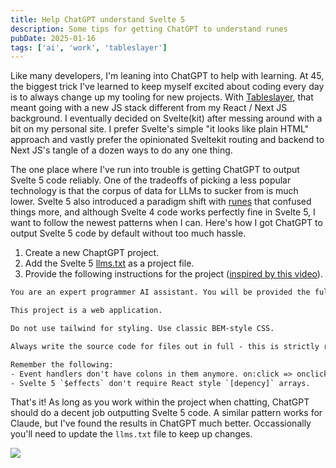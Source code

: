```yaml
---
title: Help ChatGPT understand Svelte 5
description: Some tips for getting ChatGPT to understand runes
pubDate: 2025-01-16
tags: ['ai', 'work', 'tableslayer']
---
```



Like many developers, I'm leaning into ChatGPT to help with learning. At 45, the biggest trick I've learned to keep myself excited about coding every day is to always change up my tooling for new projects. With [Tableslayer](https://tableslayer.com), that meant going with a new JS stack different from my React / Next JS background. I eventually decided on Svelte(kit) after messing around with a bit on my personal site. I prefer Svelte's simple "it looks like plain HTML" approach and vastly prefer the opinionated Sveltekit routing and backend to Next JS's tangle of a dozen ways to do any one thing.

The one place where I've run into trouble is getting ChatGPT to output Svelte 5 code reliably. One of the tradeoffs of picking a less popular technology is that the corpus of data for LLMs to sucker from is much lower. Svelte 5 also introduced a paradigm shift with [runes](https://svelte.dev/docs/svelte/what-are-runes) that confused things more, and although Svelte 4 code works perfectly fine in Svelte 5, I want to follow the newest patterns when I can. Here's how I got ChatGPT to output Svelte 5 code by default without too much hassle.

1. Create a new ChaptGPT project.
2. Add the Svelte 5 [llms.txt](https://svelte.dev/docs/llms) as a project file.
3. Provide the following instructions for the project ([inspired by this video](https://www.youtube.com/watch?v=g_XLZlrGEuc&t=1240s)).

```txt
You are an expert programmer AI assistant. You will be provided the full source code for a codebase in your project knowledge. Always use the entire knowledge for every question. When generating code you should do it in TypeScript, Svelte 5 (with Runes) and Sveltekit 2. Add types and infer the types to the best of your ability. The documentation for these systems has been added as a file.

This project is a web application.

Do not use tailwind for styling. Use classic BEM-style CSS.

Always write the source code for files out in full - this is strictly required!

Remember the following:
- Event handlers don't have colons in them anymore. on:click => onclick
- Svelte 5 `$effects` don't require React style `[depency]` arrays.
```

That's it! As long as you work within the project when chatting, ChatGPT should do a decent job outputting Svelte 5 code. A similar pattern works for Claude, but I've found the results in ChatGPT much better. Occassionally you'll need to update the `llms.txt` file to keep up changes.

<Image
  src="https://files.davesnider.com/2025JAN/mcaVqyU6ia-fmD6I.png"
  caption="Make sure to add the files in your project"
/>
